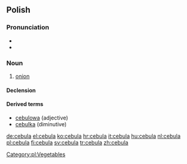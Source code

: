 {{also|cëbùla|čebula}}
==Polish==

===Pronunciation===
*{{audio|Pl-cebula.ogg|audio}}
* {{IPA|[t͡sɛˈbula]}}

===Noun===
{{infl|pl|noun|g=f}}

# [[onion]]

====Declension====
{{pl-decl-noun
|cebula|cebule
|cebuli|cebul
|cebuli|cebulom
|cebulę|cebule
|cebulą|cebulami
|cebuli|cebulach
|cebulo|cebule
}}

====Derived terms====
* [[cebulowa]] (adjective)
* [[cebulka]] (diminutive)

[[Category:pl:Vegetables]]

[[de:cebula]]
[[el:cebula]]
[[ko:cebula]]
[[hr:cebula]]
[[it:cebula]]
[[hu:cebula]]
[[nl:cebula]]
[[pl:cebula]]
[[fi:cebula]]
[[sv:cebula]]
[[tr:cebula]]
[[zh:cebula]]